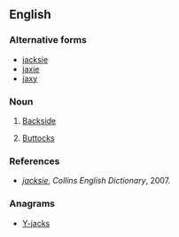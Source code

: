 ==English==

===Alternative forms===
* [[jacksie]]
* [[jaxie]]
* [[jaxy]]

===Noun===
{{en-noun|jacksies}}

# {{slang|British}} [[backside|Backside]]
# {{slang|British}} [[buttocks|Buttocks]]

===References===
* ''[http://dictionary.reverso.net/english-definitions/jacksie jacksie]'', ''Collins English Dictionary'', 2007.

===Anagrams===
* [[Y-jacks#English|Y-jacks]]